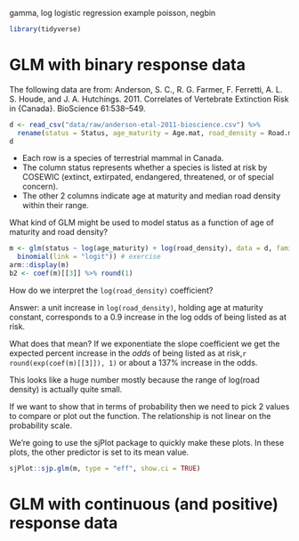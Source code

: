 gamma, log
logistic regression example
poisson, negbin


```r
library(tidyverse)
```

# GLM with binary response data

The following data are from:
Anderson, S. C., R. G. Farmer, F. Ferretti, A. L. S. Houde, and J. A. Hutchings. 2011. Correlates of Vertebrate Extinction Risk in {Canada}. BioScience 61:538–549.

```r
d <- read_csv("data/raw/anderson-etal-2011-bioscience.csv") %>%
  rename(status = Status, age_maturity = Age.mat, road_density = Road.med)
d
```

- Each row is a species of terrestrial mammal in Canada. 
- The column status represents whether a species is listed at risk by COSEWIC (extinct, extirpated, endangered, threatened, or of special concern).
- The other 2 columns indicate age at maturity and median road density within their range.

What kind of GLM might be used to model status as a function of age of maturity and road density?

```r
m <- glm(status ~ log(age_maturity) + log(road_density), data = d, family =
  binomial(link = "logit")) # exercise
arm::display(m)
b2 <- coef(m)[[3]] %>% round(1)
```

How do we interpret the `log(road_density)` coefficient?

Answer: a unit increase in `log(road_density)`, holding age at maturity constant, corresponds to a 0.9 increase in the log odds of being listed as at risk.

What does that mean? If we exponentiate the slope coefficient we get the expected percent increase in the *odds* of being listed as at risk,`r round(exp(coef(m)[[3]]), 1)` or about a 137% increase in the odds.

This looks like a huge number mostly because the range of log(road density) is actually quite small.

If we want to show that in terms of probability then we need to pick 2 values to compare or plot out the function. The relationship is not linear on the probability scale.

We're going to use the sjPlot package to quickly make these plots. In these plots, the other predictor is set to its mean value.

```r
sjPlot::sjp.glm(m, type = "eff", show.ci = TRUE)
```

# GLM with continuous (and positive) response data



